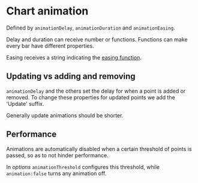 # Chart animation
Defined by `animationDelay`, `animationDuration` and `animationEasing`.

Delay and duration can receive number or functions. Functions can make every bar have different properties.

Easing receives a string indicating the [easing function](https://echarts.apache.org/examples/en/editor.html?c=line-easing).
<Preview name="chart-animation"/>

## Updating vs adding and removing
`animationDelay` and the others set the delay for when a point is added or removed. To change these properties for updated points we add the 'Update' suffix.

Generally update animations should be shorter.

## Performance
Animations are automatically disabled when a certain threshold of points is passed, so as to not hinder performance.

In _options_ `animationThreshold` configures this threshold, while `animation:false` turns any animation off.
